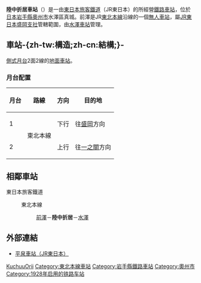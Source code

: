 {{NoteTA|1 = zh:陸中折居車站; zh-cn:陆中折居站; zh-tw:陸中折居車站; zh-hk:陸中折居站; }}
{{日本車站資訊
|公司色 = green
|文字色 =
|站名 = 陸中折居站
|圖片 = JR Rikuchuu Orii sta 001.jpg
|pxl =
|圖片說明 = 站舍
|日文原名 = 陸中折居
|平假名 = りくちゅうおりい
|羅馬拼音 = Rikuchū-Orii
|電報略號 = リイ
|所屬公司 = [[東日本旅客鐵道|東日本旅客鐵道]]（JR東日本）
|所在地 = [[岩手縣|岩手縣]][[奧州市|奧州市]][[水澤市|水澤區]]真城字要害
|啟用年月日 = 1928年（[[昭和|昭和]]3年）11月25日
|車站構造 = [[地面車站|地面車站]]
|月台配置 = 2面2線
|乘客人數 =
|上下車人次 =
|統計年度 =
|所屬路線 = {{Color|mediumseagreen|■}}[[東北本線|東北本線]]
|前一站 = [[前澤站|前澤]]
|前一站距離 = 5.2
|後一站距離 = 5.0
|後一站 = [[水澤站|水澤]]
|距離 = 465.1
|起點站 = [[東京站|東京]]
|備註 = [[無人站|無人站]]（設有自動售票機）
}}
'''陸中折居車站'''（{{jpn|j=陸中折居駅|hg=りくちゅうおりいえき|rm=Rikuchū-orii eki|f=y}}）是一由[[東日本旅客鐵道|東日本旅客鐵道]]（JR東日本）的所經營[[鐵路車站|鐵路車站]]，位於[[日本|日本]][[岩手縣|岩手縣]][[奧州市|奧州市]]水澤區真城。前澤是JR[[東北本線|東北本線]]沿線的一個[[無人車站|無人車站]]，屬[[東日本旅客鐵道盛岡支社|JR東日本盛岡支社]]管轄範圍，由[[水澤車站|水澤車站]]管理。

== 車站-{zh-tw:構造;zh-cn:結構;}- ==
[[側式月台|側式月台]]2面2線的[[地面車站|地面車站]]。
=== 月台配置 ===
{| rules="rows" class="wikitable"
!月台<!-- 事業者側による呼称 --->!!路線!!方向!!目的地
|-
! 1
|rowspan=2|{{Color|mediumseagreen|■}}東北本線
| style="text-align:center" | 下行
| 往[[盛岡站|盛岡]]方向
|-
! 2
| style="text-align:center" | 上行
| 往[[一之關站|一之關]]方向
|}

== 相鄰車站 ==
; 東日本旅客鐵道
: {{Color|mediumseagreen|■}}東北本線
:: [[前澤站|前澤]]－'''陸中折居'''－[[水澤站|水澤]]

== 外部連結 ==
* {{ja}}[http://www.jreast.co.jp/estation/station/info.aspx?StationCd=1333 平泉車站（JR東日本）]

{{東北本線}}

{{japan-rail-stub}}

{{DEFAULTSORT:Rikuchu-Orii}}

[[Category:日本鐵路車站_Ri|KuchuuOrii]]
[[Category:東北本線車站|Category:東北本線車站]]
[[Category:岩手縣鐵路車站|Category:岩手縣鐵路車站]]
[[Category:奧州市|Category:奧州市]]
[[Category:1928年启用的铁路车站|Category:1928年启用的铁路车站]]